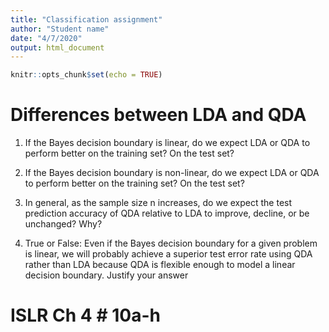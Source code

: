 ```yaml
---
title: "Classification assignment"
author: "Student name"
date: "4/7/2020"
output: html_document
---
```


```r
knitr::opts_chunk$set(echo = TRUE)
```

# Differences between LDA and QDA

1. If the Bayes decision boundary is linear, do we expect LDA or QDA to perform better on the training set? On the test set?

2. If the Bayes decision boundary is non-linear, do we expect LDA or QDA to perform better on the training set? On the test set?

3. In general, as the sample size n increases, do we expect the test prediction accuracy of QDA relative to LDA to improve, decline, or be unchanged? Why?

4. True or False: Even if the Bayes decision boundary for a given problem is linear, we will probably achieve a superior test error rate using QDA rather than LDA because QDA is flexible enough to model a linear decision boundary. Justify your answer


# ISLR Ch 4 # 10a-h